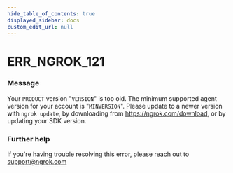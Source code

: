 ```yaml
---
hide_table_of_contents: true
displayed_sidebar: docs
custom_edit_url: null
---
```



# ERR_NGROK_121

### Message
Your `PRODUCT` version "`VERSION`" is too old. The minimum supported agent version for your account is "`MINVERSION`". Please update to a newer version with `ngrok update`, by downloading from https://ngrok.com/download, or by updating your SDK version.

### Further help
If you're having trouble resolving this error, please reach out to [support@ngrok.com](mailto:support@ngrok.com?subject=Help%20with%20ERR_NGROK_121)


<ErrorDetails error='err_ngrok_121' />

